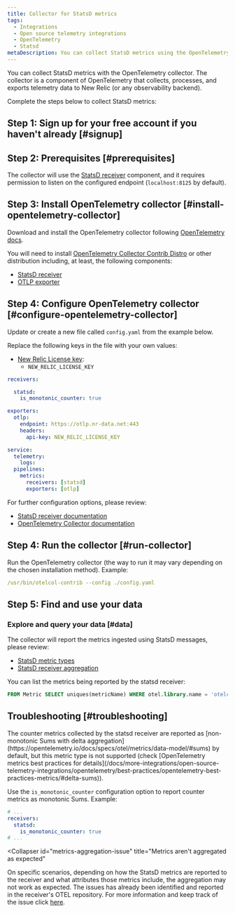 ```yaml
---
title: Collector for StatsD metrics
tags:
  - Integrations
  - Open source telemetry integrations
  - OpenTelemetry
  - Statsd
metaDescription: You can collect StatsD metrics using the OpenTelemetry collector.
---
```


You can collect StatsD metrics with the OpenTelemetry collector. The collector is a component of OpenTelemetry that collects, processes, and exports telemetry data to New Relic (or any observability backend).

Complete the steps below to collect StatsD metrics:

## Step 1: Sign up for your free account if you haven't already [#signup]

<InlineSignup />

## Step 2: Prerequisites [#prerequisites]

The collector will use the [StatsD receiver](https://github.com/open-telemetry/opentelemetry-collector-contrib/tree/main/receiver/statsdreceiver) component, and it requires permission to listen on the configured endpoint (`localhost:8125` by default).

## Step 3: Install OpenTelemetry collector [#install-opentelemetry-collector]

Download and install the OpenTelemetry collector following [OpenTelemetry docs](https://opentelemetry.io/docs/collector/getting-started/).

You will need to install [OpenTelemetry Collector Contrib Distro](https://github.com/open-telemetry/opentelemetry-collector-releases/tree/main/distributions/otelcol-contrib) or other distribution including, at least, the following components:

* [StatsD receiver](https://github.com/open-telemetry/opentelemetry-collector-contrib/tree/main/receiver/statsdreceiver)
* [OTLP exporter](https://pkg.go.dev/go.opentelemetry.io/collector/exporter/otlpexporter)

## Step 4: Configure OpenTelemetry collector [#configure-opentelemetry-collector]

Update or create a new file called `config.yaml` from the example below.

Replace the following keys in the file with your own values:

* [New Relic License key](/docs/apis/intro-apis/new-relic-api-keys/#license-key):
	* `NEW_RELIC_LICENSE_KEY`


```yaml
receivers:

  statsd:
    is_monotonic_counter: true

exporters:
  otlp:
    endpoint: https://otlp.nr-data.net:443
    headers:
      api-key: NEW_RELIC_LICENSE_KEY

service:
  telemetry:
    logs:
  pipelines:
    metrics:
      receivers: [statsd]
      exporters: [otlp]
```

For further configuration options, please review:
* [StatsD receiver documentation](https://github.com/open-telemetry/opentelemetry-collector-contrib/tree/main/receiver/statsdreceiver#configuration)
* [OpenTelemetry Collector documentation](https://opentelemetry.io/docs/collector/configuration/)

## Step 4: Run the collector [#run-collector]

Run the OpenTelemetry collector (the way to run it may vary depending on the chosen installation method). Example:

```yaml
/usr/bin/otelcol-contrib --config ./config.yaml
```

## Step 5: Find and use your data

### Explore and query your data [#data]

The collector will report the metrics ingested using StatsD messages, please review:

- [StatsD metric types](https://github.com/statsd/statsd/blob/master/docs/metric_types.md)
- [StatsD receiver aggregation](https://github.com/open-telemetry/opentelemetry-collector-contrib/tree/main/receiver/statsdreceiver#aggregation)

You can list the metrics being reported by the statsd receiver:

  ```sql
  FROM Metric SELECT uniques(metricName) WHERE otel.library.name = 'otelcol/statsdreceiver' LIMIT MAX
  ```

## Troubleshooting [#troubleshooting]

<CollapserGroup>
  <Collapser
    id="counters-not-reported"
    title="Counter metrics are not reported"
  >
  The counter metrics collected by the statsd receiver are reported as [non-monotonic Sums with delta aggregation](https://opentelemetry.io/docs/specs/otel/metrics/data-model/#sums) by default,
  but this metric type is not supported (check [OpenTelemetry metrics best practices for details](/docs/more-integrations/open-source-telemetry-integrations/opentelemetry/best-practices/opentelemetry-best-practices-metrics/#delta-sums)).

  Use the `is_monotonic_counter` configuration option to report counter metrics as monotonic Sums. Example:

  ```yaml
  # ...
  receivers:
    statsd:
      is_monotonic_counter: true
  # ...
  ```

  </Collapser>

  <Collapser
    id="metrics-aggregation-issue"
    title="Metrics aren't aggregated as expected"
  >
  On specific scenarios, depending on how the StatsD metrics are reported to the receiver and what attributes those metrics include, the aggregation may not work as expected.
  The issues has already been identified and reported in the receiver's OTEL repository.
  For more information and keep track of the issue click [here](https://github.com/open-telemetry/opentelemetry-collector-contrib/issues/23809).

  </Collapser>

</CollapserGroup>
